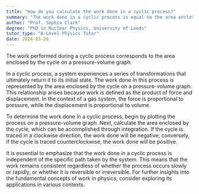 ```yaml
---
title: "How do you calculate the work done in a cyclic process?"
summary: "The work done in a cyclic process is equal to the area enclosed by the cycle on a pressure-volume graph."
author: "Prof. Sophia Clark"
degree: "PhD in Nuclear Physics, University of Leeds"
tutor_type: "A-Level Physics Tutor"
date: 2024-05-28
---
```


The work performed during a cyclic process corresponds to the area enclosed by the cycle on a pressure-volume graph.

In a cyclic process, a system experiences a series of transformations that ultimately return it to its initial state. The work done in this process is represented by the area enclosed by the cycle on a pressure-volume graph. This relationship arises because work is defined as the product of force and displacement. In the context of a gas system, the force is proportional to pressure, while the displacement is proportional to volume.

To determine the work done in a cyclic process, begin by plotting the process on a pressure-volume graph. Next, calculate the area enclosed by the cycle, which can be accomplished through integration. If the cycle is traced in a clockwise direction, the work done will be negative; conversely, if the cycle is traced counterclockwise, the work done will be positive.

It is essential to emphasize that the work done in a cyclic process is independent of the specific path taken by the system. This means that the work remains consistent regardless of whether the process occurs slowly or rapidly, or whether it is reversible or irreversible. For further insights into the fundamental concepts of work in physics, consider exploring its applications in various contexts.
    